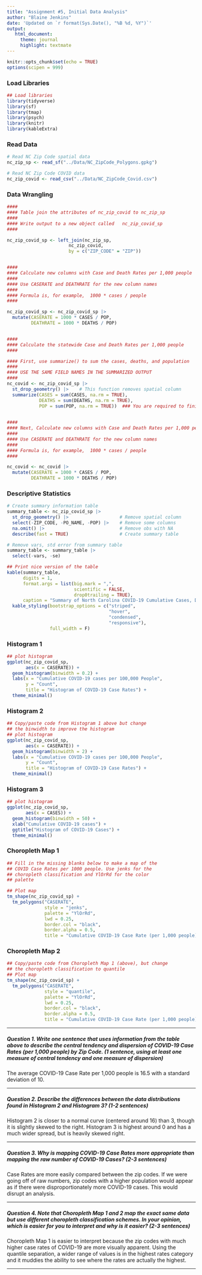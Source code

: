 ---
title: "Assignment #5, Initial Data Analysis"
author: "Blaine Jenkins"
date: 'Updated on `r format(Sys.Date(), "%B %d, %Y")`'
output: 
   html_document:
     theme: journal
     highlight: textmate
---

```{r setup, include = FALSE}
knitr::opts_chunk$set(echo = TRUE)
options(scipen = 999)
```

### Load Libraries

```{r libraries, warning = FALSE, message = FALSE}
## Load libraries
library(tidyverse)
library(sf)
library(tmap)
library(psych)
library(knitr)
library(kableExtra)
```

### Read Data

```{r readdata, warning = FALSE, message = FALSE}
# Read NC Zip Code spatial data
nc_zip_sp <- read_sf("../Data/NC_ZipCode_Polygons.gpkg")

# Read NC Zip Code COVID data
nc_zip_covid <- read_csv("../Data/NC_ZipCode_Covid.csv")
```

### Data Wrangling

```{r wrangle, warning = FALSE, message = FALSE}
####
#### Table join the attributes of nc_zip_covid to nc_zip_sp
#### 
#### Write output to a new object called   nc_zip_covid_sp
####

nc_zip_covid_sp <- left_join(nc_zip_sp,
                       nc_zip_covid,
                       by = c("ZIP_CODE" = "ZIP"))


####
#### Calculate new columns with Case and Death Rates per 1,000 people
#### 
#### Use CASERATE and DEATHRATE for the new column names
####
#### Formula is, for example,  1000 * cases / people
####

nc_zip_covid_sp <- nc_zip_covid_sp |>
  mutate(CASERATE = 1000 * CASES / POP,
         DEATHRATE = 1000 * DEATHS / POP)


####
#### Calculate the statewide Case and Death Rates per 1,000 people
#### 

#### First, use summarize() to sum the cases, deaths, and population
####
#### USE THE SAME FIELD NAMES IN THE SUMMARIZED OUTPUT
####
nc_covid <- nc_zip_covid_sp |>
  st_drop_geometry() |>    # This function removes spatial column
  summarize(CASES = sum(CASES, na.rm = TRUE),
            DEATHS = sum(DEATHS, na.rm = TRUE),
            POP = sum(POP, na.rm = TRUE))  ### You are required to finish this function!
  

####
#### Next, Calculate new columns with Case and Death Rates per 1,000 people
#### 
#### Use CASERATE and DEATHRATE for the new column names
####
#### Formula is, for example,  1000 * cases / people
####

nc_covid <- nc_covid |>
  mutate(CASERATE = 1000 * CASES / POP,
         DEATHRATE = 1000 * DEATHS / POP)

```

### Descriptive Statistics

```{r summarize, warning = FALSE, message = FALSE}
# Create summary information table
summary_table <- nc_zip_covid_sp |> 
  st_drop_geometry() |>                   # Remove spatial column
  select(-ZIP_CODE, -PO_NAME, -POP) |>    # Remove some columns
  na.omit() |>                            # Remove obs with NA
  describe(fast = TRUE)                   # Create summary table

# Remove vars, std error from summary table
summary_table <- summary_table |>
  select(-vars, -se)

## Print nice version of the table
kable(summary_table, 
      digits = 1,
      format.args = list(big.mark = ",",
                         scientific = FALSE,
                         drop0trailing = TRUE),
      caption = "Summary of North Carolina COVID-19 Cumulative Cases, Deaths, Case Rates (per 1,000 residents), and Death Rates (per 1,000 residents) by Zip Code") %>% 
  kable_styling(bootstrap_options = c("striped", 
                                      "hover", 
                                      "condensed", 
                                      "responsive"), 
                full_width = F)


```


### Histogram 1

```{r histogram1, warning = FALSE, message = FALSE, fig.width = 7, fig.height = 4}
## plot histogram
ggplot(nc_zip_covid_sp, 
       aes(x = CASERATE)) + 
  geom_histogram(binwidth = 0.2) +
  labs(x = "Cumulative COVID-19 cases per 100,000 People",
       y = "Count",
       title = "Histogram of COVID-19 Case Rates") +
  theme_minimal()

```


### Histogram 2

```{r histogram2, warning = FALSE, message = FALSE, fig.width = 7, fig.height = 4}
## Copy/paste code from Histogram 1 above but change 
## the binwidth to improve the histogram
## plot histogram
ggplot(nc_zip_covid_sp, 
       aes(x = CASERATE)) + 
  geom_histogram(binwidth = 2) +
  labs(x = "Cumulative COVID-19 cases per 100,000 People",
       y = "Count",
       title = "Histogram of COVID-19 Case Rates") +
  theme_minimal()

```

### Histogram 3

```{r histogram3, warning = FALSE, message = FALSE, fig.width = 7, fig.height = 4}
## plot histogram
ggplot(nc_zip_covid_sp, 
       aes(x = CASES)) + 
  geom_histogram(binwidth = 50) +
  xlab("Cumulative COVID-19 cases") +
  ggtitle("Histogram of COVID-19 Cases") +
  theme_minimal()

```

### Choropleth Map 1

```{r map1, warning = FALSE, message = FALSE, fig.width = 9, fig.height = 5}
## Fill in the missing blanks below to make a map of the 
## COVID Case Rates per 1000 people. Use jenks for the 
## choropleth classification and YlOrRd for the color
## palette

## Plot map
tm_shape(nc_zip_covid_sp) + 
  tm_polygons("CASERATE", 
              style = "jenks", 
              palette = "YlOrRd",
              lwd = 0.25,
              border.col = "black",
              border.alpha = 0.5,
              title = "Cumulative COVID-19 Case Rate (per 1,000 people)")
```


### Choropleth Map 2

```{r map2, warning = FALSE, message = FALSE, fig.width = 9, fig.height = 5}
## Copy/paste code from Choropleth Map 1 (above), but change
## the choropleth classification to quantile
## Plot map
tm_shape(nc_zip_covid_sp) + 
  tm_polygons("CASERATE", 
              style = "quantile", 
              palette = "YlOrRd",
              lwd = 0.25,
              border.col = "black",
              border.alpha = 0.5,
              title = "Cumulative COVID-19 Case Rate (per 1,000 people)")

```


******

##### Question 1. Write one sentence that **uses information from the table above** to describe the central tendency and dispersion of COVID-19 Case Rates (per 1,000 people) by Zip Code. (1 sentence, using at least one measure of central tendency and one measure of dispersion)

The average COVID-19 Case Rate per 1,000 people is 16.5 with a standard deviation of 10.

  
******


##### Question 2. Describe the differences between the data distributions found in Histogram 2 and Histogram 3? (1-2 sentences)

Histogram 2 is closer to a normal curve (centered around 16) than 3, though it is slightly skewed to the right. Histogram 3 is highest around 0 and has a much wider spread, but is heavily skewed right.

  
******


##### Question 3. Why is mapping COVID-19 Case Rates more appropriate than mapping the raw number of COVID-19 Cases? (2-3 sentences) 

Case Rates are more easily compared between the zip codes. If we were going off of raw numbers, zip codes with a higher population would appear as if there were disproportionately more COVID-19 cases. This would disrupt an analysis.

  
******


##### Question 4. Note that Choropleth Map 1 and 2 map the exact same data but use different choropleth classification schemes. In your opinion, which is easier for you to interpret and why is it easier? (2-3 sentences) 

Choropleth Map 1 is easier to interpret because the zip codes with much higher case rates of COVID-19 are more visually apparent. Using the quantile separation, a wider range of values is in the highest rates category and it muddies the ability to see where the rates are actually the highest.

  
******
